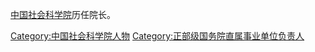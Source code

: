 [[中国社会科学院|中国社会科学院]]历任院长。

[[Category:中国社会科学院人物|Category:中国社会科学院人物]]
[[Category:正部级国务院直属事业单位负责人|Category:正部级国务院直属事业单位负责人]]